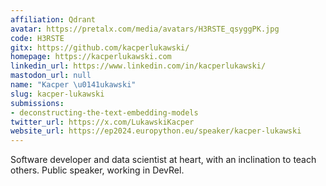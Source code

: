 ```yaml
---
affiliation: Qdrant
avatar: https://pretalx.com/media/avatars/H3RSTE_qsyggPK.jpg
code: H3RSTE
gitx: https://github.com/kacperlukawski/
homepage: https://kacperlukawski.com
linkedin_url: https://www.linkedin.com/in/kacperlukawski/
mastodon_url: null
name: "Kacper \u0141ukawski"
slug: kacper-lukawski
submissions:
- deconstructing-the-text-embedding-models
twitter_url: https://x.com/LukawskiKacper
website_url: https://ep2024.europython.eu/speaker/kacper-lukawski
---
```


Software developer and data scientist at heart, with an inclination to teach others. Public speaker, working in DevRel.
